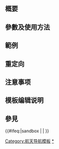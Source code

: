 {{Documentation subpage}}
<!-- PLEASE ADD CATEGORIES AND INTERWIKIS AT THE BOTTOM OF THIS PAGE -->

{{Spaceflight navboxes}}
<includeonly><!-- 在這裡加入模板的保護標識 --></includeonly><noinclude>{{Documentation subpage}}</noinclude>
<!-- 在本行下編輯模板說明 -->
== 概要 ==

== 參數及使用方法 ==

== 範例 ==

== 重定向 ==

== 注意事项 ==

== 模板编辑说明 ==

== 參見 ==

<includeonly>{{#ifeq:{{SUBPAGENAME}}|sandbox | |
<!-- 本行下加入模板的分類，跨維基連結加入Wikidata（參見[[Wikipedia:Wikidata]]） -->
<!-- CATEGORIES AND INTERWIKIS HERE, THANKS -->
[[Category:航天导航模板]]
[[Category:航天发射中心|*]]
}}</includeonly>